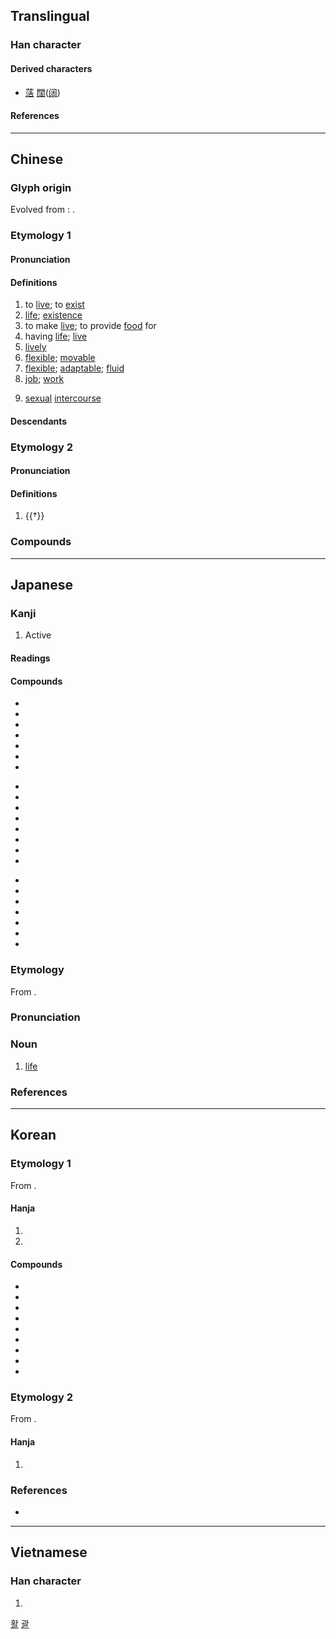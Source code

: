 {{also|话|㓉}}
{{character info}}
==Translingual==
{{stroke order|strokes=9}}

===Han character===
{{Han char|rn=85|rad=水|as=06|sn=9|four=32164|canj=EHJR|ids=⿰氵舌}}

====Derived characters====
* [[萿]] [[闊]]([[阔]])

====References====
{{Han ref|kx=0622.180|dkj=17423|dj=1018.160|hdz=31609.020|uh=6D3B}}

----

==Chinese==
{{zh-forms|alt=㓉,𣿛,𣴠,𦕾,𣸅,𣽅}}

===Glyph origin===
{{Han etym}}
Evolved from {{och-l|𣴠}}: {{Han compound|水|alt1=氵|t1=water|𠯑|c1=s|c2=p|ls=psc}}.

===Etymology 1===

====Pronunciation====
{{zh-pron
|m=huó
|m-s=
|dg=хуә1
|c=wut6
|c-t=
|g=uot7
|h=pfs=fa̍t;gd=fad6
|j=huah5
|mb=huă
|md=uăk
|mn=oa̍h/hoa̍t
|mn_note=oa̍h - vernacular, hoa̍t - literary
|mn-t=uah8
|w=5hhueq
|x=ho6
|mc=2
|oc=1,2
|cat=v,n,a,adv
}}

====Definitions====
{{zh-hanzi}}

# to [[live]]; to [[exist]]
# [[life]]; [[existence]]
# to make [[live]]; to provide [[food]] for
# having [[life]]; [[live]]
# [[lively]]
# [[flexible]]; [[movable]]
# [[flexible]]; [[adaptable]]; [[fluid]]
# [[job]]; [[work]]
# {{lb|zh|informal}} [[sexual]] [[intercourse]]
#: {{zh-x|器 大 活{huór} 好|the "tool" (penis) is big, [his] '''sex''' is good}}

====Descendants====
{{CJKV||かつ||hoạt}}

===Etymology 2===

====Pronunciation====
{{zh-pron
|m=guō,kuò,1nb=standard in Mainland,2nb=standard in Taiwan
|c=kut3
|h=pfs=
|md=
|mn=
|w=
|dial=n
|mc=1
|oc=n,1
|cat=n
}}

====Definitions====
{{zh-hanzi}}

# {{†}} {{zh-only|活活|guōguō}}

===Compounds===
{{zh-der|七死八活|上活|不快活|不死不活|不知死活|不管死活|不顧死活|乞活|永活|休閒活動|你死我活|借茶活捉|做活|做生活|偷活|偷生苟活|全活|出活|力氣活|半死不活|半死半活|吃生活|四清六活|圓活|地質活動|夜活|天真活潑|存活|存活率|守活寡|家活|尋死覓活|工業活動|巴家做活|幹家做活|幹活|康樂活動|強死強活|復活|復活節|心活|心活面軟|忙活|快活|快活三|快活林|性生活|成活|戶外活動|扛活|扛長活|拿手絕活|搞活|攛趕子活|攬活兒|放死放活|救活|敗部復活|文娛活動|新生活|木活字|歹生活|死中求活|死去活來|死告活央|死拉活拽|死模活漾|死活|死纏活纏|死聲活氣|死說活說|死追活追|水上活動|水活性|沒死活|泥活字|活人妻|活似真的|活佛|活便|活信|活像|活儲|活兒|活分|活剝生吞|活劇|活力|活動|活動中心|活動分子|活動卡通|活動房屋|活動目標|活動看板|活化|活化石|活化能|活化部位|活受罪|活口|活口米|活句|活命|活喇喇|活地獄|活埋|活埋人|活報劇|活塞|活太歲|活契|活套|活套頭|活字|活字典|活字本|活字版|活存|活學活用|活守寡|活寡|活寶|活寶貝|活局子|活廠經營|活性|活性疫苗|活性碳|活性菌|活扣兒|活捉|活捉王魁|活撮|活支|活支剌|活教材|活斷層|活會|活期|活期存款|活期放款|活棋|活機|活死人|活水|活水源流|活法|活泛|活活|活活潑潑|活淘氣|活潑|活火|活火山|活現|活瓣|活生生|活用|活神仙|活神活現|活結|活絡|活脫|活腳|活色生香|活菩薩|活著/活着|活落圈|活血|活血化瘀|活襯|活見鬼|活觀音|活計|活話|活該|活變|活路|活蹦亂跳|活躍|活達|活錢|活門|活門兒|活閃婆|活閻王|活靈活現|活靶子|活頁|活頁夾|活頁紙|活頁裝訂|活頭兒|活饑荒|活龍活現|濟公活佛|燒活|營活|物質生活|特賣活動|獨門絕活|生吞活剝|生擒活拿|生擒活捉|生活|生活品質|生活圈|生活型態|生活態度|生活教育|生活方式|生活水準|生活照|生活空間|生活習慣|生活費|生活資訊|生活輔導|生活領域|生龍活虎|社會活動|神氣活現|粗活|精神生活|細活|絕活|經濟活動|網上活動|繡活|羌活|耍活寶|耳軟心活|肺活量|自強活動|舒筋活血|花活|苟活|苦活兒|草間求活|莊稼活兒|藏活|藝文活動|要死要活|覓死尋活|討生活|課外活動|賣文為活|趕活兒|軟活|輕活|辭活|農活|過活|遛活|重活|銅活|鐵活|雙活|零活|靈活|風流快活|養家活口|養活|鮮活|活氣|活龍坪|生活條件|活欲:oa̍h-beh;Min Nan}}

{{zh-cat|Beginning|Intermediate}}

----

==Japanese==

===Kanji===
{{ja-kanji|grade=2|rs=水06}}

# Active

====Readings====
{{ja-readings
|goon=がち
|kanon=かつ<くわつ
|kun=い-きる, よみがえる
}}
{{attention|ja|historical form of goon reading (probably gwachi)}}

====Compounds====
{{top3}}
* {{ja-r|活%火|かっ%か}}
* {{ja-r|活%花|いけ%ばな}}
* {{ja-r|活%気|かっ%き}}
* {{ja-r|活%況|かっ%きょう}}
* {{ja-r|活%計|かっ%けい}}
* {{ja-r|活%殺%自%在|かっ%さつ%じ%ざい}}
* {{ja-r|活%字|かつ%じ}}
{{mid3}}
* {{ja-r|活%人%剣|かつ%じん%けん}}
* {{ja-r|活%水|かっ%すい}}
* {{ja-r|活%塞|かっ%そく|[[piston]]}}
* {{ja-r|活%動|かつ%どう}}
* {{ja-r|活%発|かっ%ぱつ}}
* {{ja-r|活%版|かっ%ぱん}}
* {{ja-r|活%仏|かつ%ぶつ}}
* {{ja-r|活%物|かつ%ぶつ}}
{{mid3}}
* {{ja-r|活%用|かつ%よう}}
* {{ja-r|活%力|かつ%りょく}}
* {{ja-r|活%路|かつ%ろ}}
* {{ja-r|活%火%山|かっ%か%ざん}}
* {{ja-r|生%活|せい%かつ}}
* {{ja-r|復%活|ふっ%かつ}}
* {{ja-r|復%活%祭|ふっ%かつ%さい}}
{{bottom}}

{{ja-kanjitab|かつ|yomi=o}}

===Etymology===
From {{bor|ja|ltc|-|sort=かつ}} {{m|zh|活|tr=hwat||to live}}.

===Pronunciation===
{{ja-pron|yomi=kanon|かつ|acc=1|acc_ref=DJR,NHK}}

===Noun===
{{ja-noun|かつ|hhira=くわつ}}

# [[life]]

===References===
<references/>

----

==Korean==

===Etymology 1===
From {{der|ko|ltc|-}} {{ltc-l|活|id=2}}.

====Hanja====
{{ko-hanja-search}}
{{ko-hanja|살다|살|활}}

# {{hanja form of|활|[[activity]]}}
# {{hanja form of|활|[[life]]; to [[have]] [[life]]; [[existence]]}}

====Compounds====
{{der-top3|Compounds}}
* {{ko-l|활력|活力}}
* {{ko-l|활인|活人}}
* {{ko-l|활성|活性}}
* {{ko-l|활자|活字}}
* {{ko-l|활발|活潑}}
* {{ko-l|활기|活氣}}
* {{ko-l|활약|活躍}}
* {{ko-l|생활|[[life]]; [[livelihood]]|生活}}
* {{ko-l|활동|[[activity]]|活動}}
{{der-bottom}}

===Etymology 2===
From {{der|ko|ltc|-}} {{ltc-l|活|id=1}}.

====Hanja====
{{ko-hanja|[[물]] [[콸콸]] [[흐르다|흐를]]|괄}}

# {{lb|ko|literary Chinese}} {{hanja form of|괄|[[water]] [[gurgles]]}}

===References===
* {{R:hanjadoc|5951}}

[[Category:Hanja readings|활]]
[[Category:Hanja readings|괄]]

----

==Vietnamese==

===Han character===
{{vi-readings|rs=水06|reading=[[hoạt]], [[oặt]], [[oạc]]}}

# {{rfdef|vi|sort=水06}}